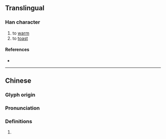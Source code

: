 {{character info/new}}
==Translingual==

===Han character===
{{Han char|rn=86|rad=火|as=10|sn=14|four=90867|canj=FILR|ids=⿰火唐}}

# to [[warm]]
# to [[toast]]

====References====
* {{Han ref|kx=0678.220|dkj=19269|dj=1090.130|hdz=32224.110|uh=717B|ud=29051|bh=E2C1|bd=58049}}

----

==Chinese==
{{zh-forms}}

===Glyph origin===
{{Han etym}}

===Pronunciation===
{{zh-pron
|m=táng
|c=tong4
|mn=
|w=
|x=
|mc=y
|oc=y
|cat=
}}

===Definitions===
{{zh-hanzi}}

# {{rfdef|zh}}